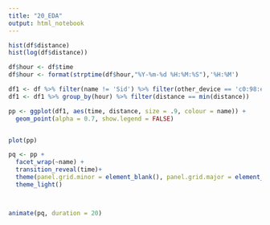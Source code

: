 ```yaml
---
title: "20_EDA"
output: html_notebook
---
```


```r
hist(df$distance)
hist(log(df$distance))

```


```r
df$hour <- df$time
df$hour <- format(strptime(df$hour,"%Y-%m-%d %H:%M:%S"),'%H:%M')
```

```r
df1 <- df %>% filter(name != 'Sid') %>% filter(other_device == 'c0:98:e5:42:01:03')
df1 <- df1 %>% group_by(hour) %>% filter(distance == min(distance))
```



```r
pp <- ggplot(df1, aes(time, distance, size = .9, colour = name)) +
  geom_point(alpha = 0.7, show.legend = FALSE) 


plot(pp)
```


```r

pq <- pp +
  facet_wrap(~name) +
  transition_reveal(time)+
  theme(panel.grid.minor = element_blank(), panel.grid.major = element_blank()) +
  theme_light()



animate(pq, duration = 20)
```



